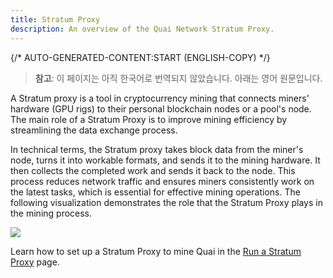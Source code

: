 ```yaml
---
title: Stratum Proxy
description: An overview of the Quai Network Stratum Proxy.
---
```


{/* AUTO-GENERATED-CONTENT:START (ENGLISH-COPY) */}

> **참고**: 이 페이지는 아직 한국어로 번역되지 않았습니다. 아래는 영어 원문입니다.

A Stratum proxy is a tool in cryptocurrency mining that connects miners' hardware (GPU rigs) to their personal blockchain nodes or a pool's node. The main role of a Stratum Proxy is to improve mining efficiency by streamlining the data exchange process.

In technical terms, the Stratum proxy takes block data from the miner's node, turns it into workable formats, and sends it to the mining hardware. It then collects the completed work and sends it back to the node. This process reduces network traffic and ensures miners consistently work on the latest tasks, which is essential for effective mining operations. The following visualization demonstrates the role that the Stratum Proxy plays in the mining process.

<Frame>
	<img src='/images/Stratum-Miner-Pool.gif' />
</Frame>

Learn how to set up a Stratum Proxy to mine Quai in the [Run a Stratum Proxy](/ko/guides/client/stratum) page.
